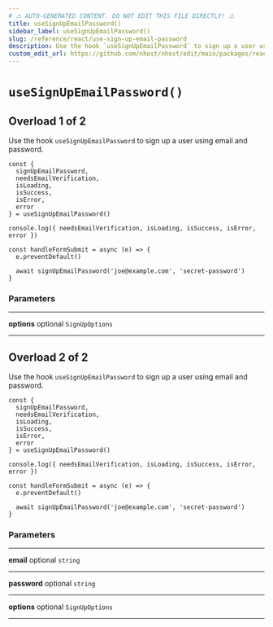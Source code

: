 ```yaml
---
# ⚠️ AUTO-GENERATED CONTENT. DO NOT EDIT THIS FILE DIRECTLY! ⚠️
title: useSignUpEmailPassword()
sidebar_label: useSignUpEmailPassword()
slug: /reference/react/use-sign-up-email-password
description: Use the hook `useSignUpEmailPassword` to sign up a user using email and password.
custom_edit_url: https://github.com/nhost/nhost/edit/main/packages/react/src/useSignUpEmailPassword.ts#L50
---
```


# `useSignUpEmailPassword()`

## Overload 1 of 2

Use the hook `useSignUpEmailPassword` to sign up a user using email and password.

```tsx
const {
  signUpEmailPassword,
  needsEmailVerification,
  isLoading,
  isSuccess,
  isError,
  error
} = useSignUpEmailPassword()

console.log({ needsEmailVerification, isLoading, isSuccess, isError, error })

const handleFormSubmit = async (e) => {
  e.preventDefault()

  await signUpEmailPassword('joe@example.com', 'secret-password')
}
```

### Parameters

---

**<span className="parameter-name">options</span>** <span className="optional-status">optional</span> `SignUpOptions`

---

## Overload 2 of 2

Use the hook `useSignUpEmailPassword` to sign up a user using email and password.

```tsx
const {
  signUpEmailPassword,
  needsEmailVerification,
  isLoading,
  isSuccess,
  isError,
  error
} = useSignUpEmailPassword()

console.log({ needsEmailVerification, isLoading, isSuccess, isError, error })

const handleFormSubmit = async (e) => {
  e.preventDefault()

  await signUpEmailPassword('joe@example.com', 'secret-password')
}
```

### Parameters

---

**<span className="parameter-name">email</span>** <span className="optional-status">optional</span> `string`

---

**<span className="parameter-name">password</span>** <span className="optional-status">optional</span> `string`

---

**<span className="parameter-name">options</span>** <span className="optional-status">optional</span> `SignUpOptions`

---
